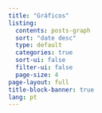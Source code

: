 ---
title: "Gráficos"
listing:
  contents: posts-graph
  sort: "date desc"
  type: default
  categories: true
  sort-ui: false
  filter-ui: false
  page-size: 4
page-layout: full
title-block-banner: true
lang: pt
---
